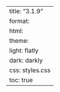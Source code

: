 ---
title: "3.1.9"
format:
    html:
        theme:
            light: flatly
            dark: darkly
        css: styles.css
        toc: true
---